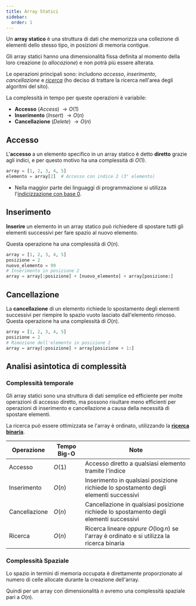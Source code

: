 ```yaml
---
title: Array Statici
sidebar:
  order: 1
---
```


Un **array statico** è una struttura di dati che memorizza una collezione di elementi dello stesso tipo, in posizioni di memoria contigue.

Gli array statici hanno una dimensionalità fissa definita al momento della loro creazione (o *allocazione*) e non potrà più essere alterata.

Le operazioni principali sono: includono *accesso*, *inserimento*, *cancellazione* e *[ricerca](#linear-search)* (ho deciso di trattare la ricerca nell'area degli algoritmi del sito).

La complessità in tempo per queste operazioni è variabile:

- **Accesso** (*Access*) $\rightarrow O(1)$
- **Inserimento** (*Insert*) $\rightarrow O(n)$
- **Cancellazione** (*Delete*) $\rightarrow O(n)$

## Accesso

L'**accesso** a un elemento specifico in un array statico è detto **diretto** grazie agli indici, e per questo motivo ha una complessità di $O(1)$.

```python
array = [1, 2, 3, 4, 5]
elemento = array[2]  # Accesso con indice 2 (3° elemento)
```

- Nella maggior parte dei linguaggi di programmazione si utilizza l'<a href="https://en.wikipedia.org/wiki/Zero-based_numbering" target="_blank">indicizzazione con base 0</a>.

## Inserimento

**Inserire** un elemento in un array statico può richiedere di spostare tutti gli elementi successivi per fare spazio al nuovo elemento.

Questa operazione ha una complessità di $O(n)$.

```python
array = [1, 2, 3, 4, 5]
posizione = 2
nuovo_elemento = 99
# Inserimento in posizione 2
array = array[:posizione] + [nuovo_elemento] + array[posizione:]
```

## Cancellazione

La **cancellazione** di un elemento richiede lo spostamento degli elementi successivi per riempire lo spazio vuoto lasciato dall'elemento rimosso. Questa operazione ha una complessità di $O(n)$.

```python
array = [1, 2, 3, 4, 5]
posizione = 2
# Rimozione dell'elemento in posizione 2
array = array[:posizione] + array[posizione + 1:]
```

## Analisi asintotica di complessità

### Complessità temporale

Gli array statici sono una struttura di dati semplice ed efficiente per molte operazioni di accesso diretto, ma possono risultare meno efficienti per operazioni di inserimento e cancellazione a causa della necessità di spostare elementi.

La ricerca può essere ottimizzata se l'array è ordinato, utilizzando la [**ricerca binaria**](#binary-search).

| Operazione    | Tempo Big-O | Note                                                                                  |
| ------------- | ----------- | ------------------------------------------------------------------------------------- |
| Accesso       | $O(1)$      | Accesso diretto a qualsiasi elemento tramite l'indice                                 |
| Inserimento   | $O(n)$      | Inserimento in qualsiasi posizione richiede lo spostamento degli elementi successivi  |
| Cancellazione | $O(n)$      | Cancellazione in qualsiasi posizione richiede lo spostamento degli elementi successivi|
| Ricerca       | $O(n)$      | Ricerca lineare *oppure* $O(\log n)$ se l'array è ordinato e si utilizza la ricerca binaria   |

### Complessità Spaziale

Lo spazio in termini di memoria occupata è direttamente proporzionato al numero di celle allocate durante la creazione dell'array.

Quindi per un array con dimensionalità $n$ avremo una complessità spaziale pari a $O(n)$.
